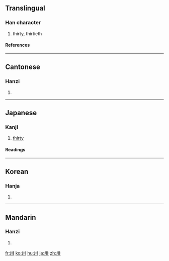 ==Translingual==
===Han character===
{{Han char|rn=24|rad=十|as=02|sn=4|four=4400<sub>0</sub>|canj=廿十 (TJ)}}
# thirty, thirtieth
====References====
{{Han ref|kx=0156.010|dkj=02700|dj=0353.020|hdz=10059.030|uh=5345|ud=21317|bh=A4CA|bd=42186}}
----
==Cantonese==
===Hanzi===
{{yue-hanzi|jyut=|y=sa1}}
# {{defn|Cantonese}}

----

==Japanese==
===Kanji===
{{ja-kanji|grade=|rs=十02}}
# [[thirty]]
 
====Readings====
{{ja-readings|on=[[そう]] (sō)|kun=[[さんじゅう]] (sanjuu)}}

----

==Korean==
===Hanja===
{{ko-hanja|hangeul=삽|rv=sap|mr=sap}}
# {{defn|Korean}}

----

==Mandarin==
===Hanzi===
{{cmn-hanzi|pin=[[sà]] ([[sa4]])|wg=sa<sup>4</sup>}}
# {{defn|Mandarin}}

[[fr:卅]]
[[ko:卅]]
[[hu:卅]]
[[ja:卅]]
[[zh:卅]]